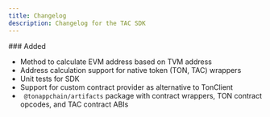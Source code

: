 ```yaml
---
title: Changelog
description: Changelog for the TAC SDK
---
```


<Update label="2024-12-24" description="v0.3.5">
### Added

- Method to calculate EVM address based on TVM address
- Address calculation support for native token (TON, TAC) wrappers
- Unit tests for SDK
- Support for custom contract provider as alternative to TonClient
- ` @tonappchain/artifacts` package with contract wrappers, TON contract opcodes, and TAC contract ABIs

</Update>
